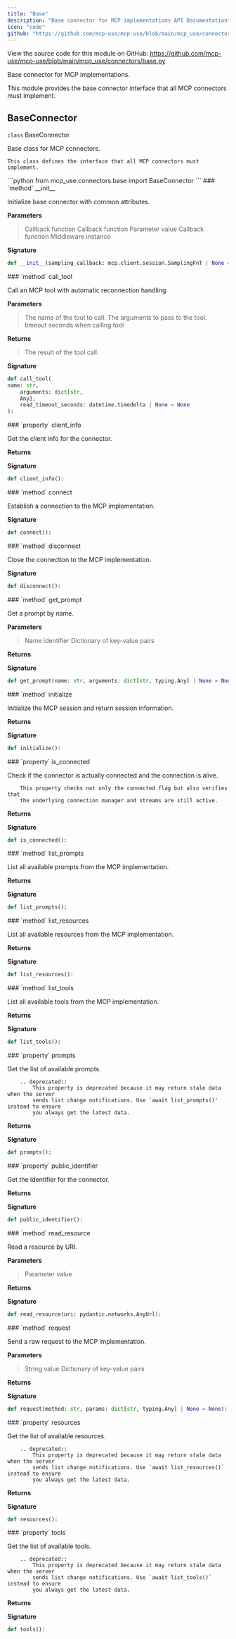 ```yaml
---
title: "Base"
description: "Base connector for MCP implementations API Documentation"
icon: "code"
github: "https://github.com/mcp-use/mcp-use/blob/main/mcp_use/connectors/base.py"
---
```



<Callout type="info" title="Source Code">
View the source code for this module on GitHub: <a href='https://github.com/mcp-use/mcp-use/blob/main/mcp_use/connectors/base.py' target='_blank' rel='noopener noreferrer'>https://github.com/mcp-use/mcp-use/blob/main/mcp_use/connectors/base.py</a>
</Callout>

Base connector for MCP implementations.

This module provides the base connector interface that all MCP connectors
must implement.

## BaseConnector

<div>
<RandomGradientBackground className="rounded-lg p-4 w-full h-full rounded-full">
<div className="text-black">
<div className="text-black font-bold text-xl mb-2 mt-8"><code className="!text-black">class</code> BaseConnector</div>

Base class for MCP connectors.

    This class defines the interface that all MCP connectors must implement.

</div>
</RandomGradientBackground>
```python
from mcp_use.connectors.base import BaseConnector
```

<Card type="info">
### `method` __init__

Initialize base connector with common attributes.

**Parameters**
><ParamField body="sampling_callback" type="mcp.client.session.SamplingFnT | None" default="None" >   Callback function </ParamField>
><ParamField body="elicitation_callback" type="mcp.client.session.ElicitationFnT | None" default="None" >   Callback function </ParamField>
><ParamField body="message_handler" type="mcp.client.session.MessageHandlerFnT | None" default="None" >   Parameter value </ParamField>
><ParamField body="logging_callback" type="mcp.client.session.LoggingFnT | None" default="None" >   Callback function </ParamField>
><ParamField body="middleware" type="list[mcp_use.middleware.middleware.Middleware] | None" default="None" >   Middleware instance </ParamField>

**Signature**
```python wrap
def __init__(sampling_callback: mcp.client.session.SamplingFnT | None = None, elicitation_callback: mcp.client.session.ElicitationFnT | None = None, message_handler: mcp.client.session.MessageHandlerFnT | None = None, logging_callback: mcp.client.session.LoggingFnT | None = None, middleware: list[mcp_use.middleware.middleware.Middleware] | None = None):
```

</Card>
<Card type="info">
### `method` call_tool

Call an MCP tool with automatic reconnection handling.



**Parameters**
><ParamField body="name" type="str" required="True" >   The name of the tool to call. </ParamField>
><ParamField body="arguments" type="dict[str, Any]" required="True" >   The arguments to pass to the tool. </ParamField>
><ParamField body="read_timeout_seconds" type="datetime.timedelta | None" default="None" >   timeout seconds when calling tool </ParamField>

**Returns**
><ResponseField name="returns" type="mcp.types.CallToolResult" >The result of the tool call.</ResponseField>

**Signature**
```python wrap
def call_tool(
name: str,
    arguments: dict[str,
    Any],
    read_timeout_seconds: datetime.timedelta | None = None
):
```

</Card>

<Card type="info">
### `property` client_info

Get the client info for the connector.


**Returns**
><ResponseField name="returns" type="mcp.types.Implementation" />

**Signature**
```python wrap
def client_info():
```

</Card>

<Card type="info">
### `method` connect

Establish a connection to the MCP implementation.


**Signature**
```python wrap
def connect():
```

</Card>

<Card type="info">
### `method` disconnect

Close the connection to the MCP implementation.


**Signature**
```python wrap
def disconnect():
```

</Card>

<Card type="info">
### `method` get_prompt

Get a prompt by name.


**Parameters**
><ParamField body="name" type="str" required="True" >   Name identifier </ParamField>
><ParamField body="arguments" type="dict[str, typing.Any] | None" default="None" >   Dictionary of key-value pairs </ParamField>

**Returns**
><ResponseField name="returns" type="mcp.types.GetPromptResult" />

**Signature**
```python wrap
def get_prompt(name: str, arguments: dict[str, typing.Any] | None = None):
```

</Card>

<Card type="info">
### `method` initialize

Initialize the MCP session and return session information.


**Returns**
><ResponseField name="returns" type="dict[str, Any]" />

**Signature**
```python wrap
def initialize():
```

</Card>

<Card type="info">
### `property` is_connected

Check if the connector is actually connected and the connection is alive.

        This property checks not only the connected flag but also verifies that
        the underlying connection manager and streams are still active.



**Returns**
><ResponseField name="returns" type="bool" />

**Signature**
```python wrap
def is_connected():
```

</Card>

<Card type="info">
### `method` list_prompts

List all available prompts from the MCP implementation.


**Returns**
><ResponseField name="returns" type="list[mcp.types.Prompt]" />

**Signature**
```python wrap
def list_prompts():
```

</Card>

<Card type="info">
### `method` list_resources

List all available resources from the MCP implementation.


**Returns**
><ResponseField name="returns" type="list[mcp.types.Resource]" />

**Signature**
```python wrap
def list_resources():
```

</Card>

<Card type="info">
### `method` list_tools

List all available tools from the MCP implementation.


**Returns**
><ResponseField name="returns" type="list[mcp.types.Tool]" />

**Signature**
```python wrap
def list_tools():
```

</Card>

<Card type="info">
### `property` prompts

Get the list of available prompts.

        .. deprecated::
            This property is deprecated because it may return stale data when the server
            sends list change notifications. Use `await list_prompts()' instead to ensure
            you always get the latest data.


**Returns**
><ResponseField name="returns" type="list[mcp.types.Prompt]" />

**Signature**
```python wrap
def prompts():
```

</Card>

<Card type="info">
### `property` public_identifier

Get the identifier for the connector.


**Returns**
><ResponseField name="returns" type="str" />

**Signature**
```python wrap
def public_identifier():
```

</Card>

<Card type="info">
### `method` read_resource

Read a resource by URI.


**Parameters**
><ParamField body="uri" type="pydantic.networks.AnyUrl" required="True" >   Parameter value </ParamField>

**Returns**
><ResponseField name="returns" type="mcp.types.ReadResourceResult" />

**Signature**
```python wrap
def read_resource(uri: pydantic.networks.AnyUrl):
```

</Card>

<Card type="info">
### `method` request

Send a raw request to the MCP implementation.


**Parameters**
><ParamField body="method" type="str" required="True" >   String value </ParamField>
><ParamField body="params" type="dict[str, typing.Any] | None" default="None" >   Dictionary of key-value pairs </ParamField>

**Returns**
><ResponseField name="returns" type="Any" />

**Signature**
```python wrap
def request(method: str, params: dict[str, typing.Any] | None = None):
```

</Card>

<Card type="info">
### `property` resources

Get the list of available resources.

        .. deprecated::
            This property is deprecated because it may return stale data when the server
            sends list change notifications. Use `await list_resources()` instead to ensure
            you always get the latest data.


**Returns**
><ResponseField name="returns" type="list[mcp.types.Resource]" />

**Signature**
```python wrap
def resources():
```

</Card>

<Card type="info">
### `property` tools

Get the list of available tools.

        .. deprecated::
            This property is deprecated because it may return stale data when the server
            sends list change notifications. Use `await list_tools()` instead to ensure
            you always get the latest data.


**Returns**
><ResponseField name="returns" type="list[mcp.types.Tool]" />

**Signature**
```python wrap
def tools():
```

</Card>

</div>
